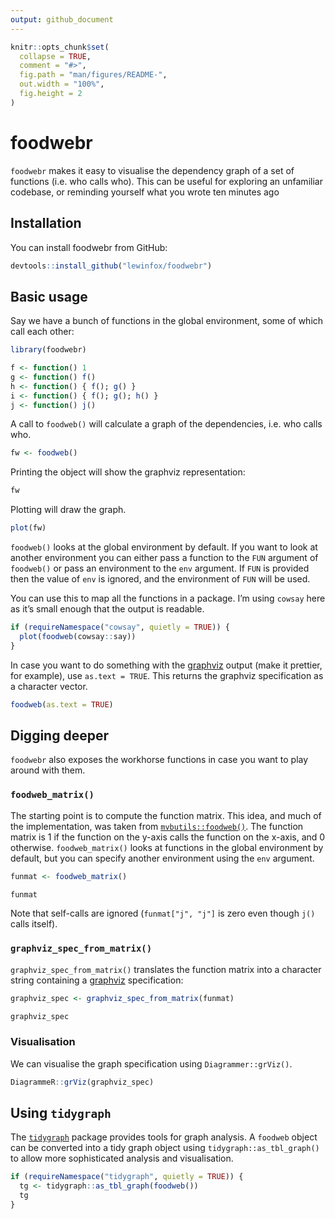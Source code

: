 ```yaml
---
output: github_document
---
```


<!-- README.md is generated from README.Rmd. Please edit that file -->

```r
knitr::opts_chunk$set(
  collapse = TRUE,
  comment = "#>",
  fig.path = "man/figures/README-",
  out.width = "100%",
  fig.height = 2
)
```

# foodwebr

<!-- badges: start -->
<!-- badges: end -->

`foodwebr` makes it easy to visualise the dependency graph of a set of functions (i.e. who calls
who). This can be useful for exploring an unfamiliar codebase, or reminding yourself what you wrote
ten minutes ago

## Installation

You can install foodwebr from GitHub:

``` r
devtools::install_github("lewinfox/foodwebr")
```

## Basic usage

Say we have a bunch of functions in the global environment, some of which call each other:

```r
library(foodwebr)

f <- function() 1
g <- function() f()
h <- function() { f(); g() }
i <- function() { f(); g(); h() }
j <- function() j()
```

A call to `foodweb()` will calculate a graph of the dependencies, i.e. who calls who.

```r
fw <- foodweb()
```

Printing the object will show the graphviz representation:

```r
fw
```

Plotting will draw the graph.

```r
plot(fw)
```

`foodweb()` looks at the global environment by default. If you want to look at another environment
you can either pass a function to the `FUN` argument of `foodweb()` or pass an environment to the
`env` argument. If `FUN` is provided then the value of `env` is ignored, and the environment of
`FUN` will be used.

You can use this to map all the functions in a package. I'm using `cowsay` here as it's small
enough that the output is readable.

```r
if (requireNamespace("cowsay", quietly = TRUE)) {
  plot(foodweb(cowsay::say))
}
```

In case you want to do something with the [graphviz](https://graphviz.org/) output (make it
prettier, for example), use `as.text = TRUE`. This returns the graphviz specification as a character
vector.

```r
foodweb(as.text = TRUE)
```

## Digging deeper

`foodwebr` also exposes the workhorse functions in case you want to play around with them.

### `foodweb_matrix()`

The starting point is to compute the function matrix. This idea, and much of the implementation,
was taken from [`mvbutils::foodweb()`](https://rdrr.io/cran/mvbutils/man/foodweb.html). The function
matrix is 1 if the function on the y-axis calls the function on the x-axis, and 0  otherwise.
`foodweb_matrix()` looks at functions in the global environment by default, but you can specify
another environment using the `env` argument.

```r
funmat <- foodweb_matrix()

funmat
```

Note that self-calls are ignored (`funmat["j", "j"]` is zero even though `j()` calls itself).

### `graphviz_spec_from_matrix()`

`graphviz_spec_from_matrix()` translates the function matrix into a character string containing a
[graphviz](https://graphviz.org/) specification:

```r
graphviz_spec <- graphviz_spec_from_matrix(funmat)

graphviz_spec
```

### Visualisation

We can visualise the graph specification using `Diagrammer::grViz()`.

```r
DiagrammeR::grViz(graphviz_spec)
```


## Using `tidygraph`

The [`tidygraph`](https://tidygraph.data-imaginist.com/) package provides tools for graph analysis.
A `foodweb` object can be converted into a tidy graph object using `tidygraph::as_tbl_graph()` to
allow more sophisticated analysis and visualisation.

```r
if (requireNamespace("tidygraph", quietly = TRUE)) {
  tg <- tidygraph::as_tbl_graph(foodweb())
  tg
}
```
